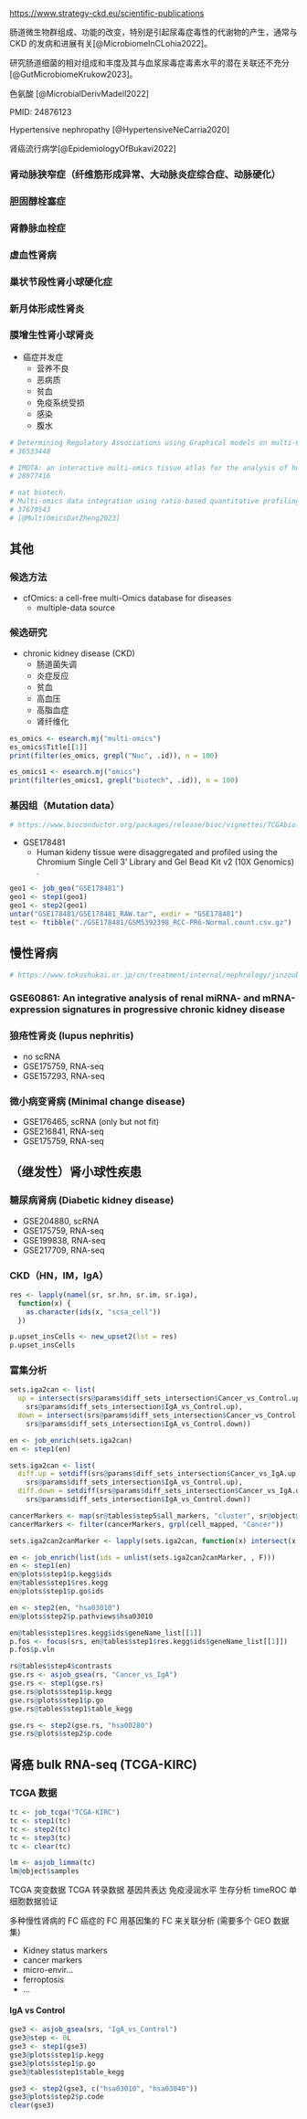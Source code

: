 
<https://www.strategy-ckd.eu/scientific-publications>

肠道微生物群组成、功能的改变，特别是引起尿毒症毒性的代谢物的产生，通常与 CKD 的发病和进展有关[@MicrobiomeInCLohia2022]。

研究肠道细菌的相对组成和丰度及其与血浆尿毒症毒素水平的潜在关联还不充分[@GutMicrobiomeKrukow2023]。

色氨酸 [@MicrobialDerivMadell2022]

PMID: 24876123

Hypertensive nephropathy [@HypertensiveNeCarria2020]


肾癌流行病学[@EpidemiologyOfBukavi2022]




### 肾动脉狭窄症（纤维筋形成异常、大动脉炎症综合症、动脉硬化）
### 胆固醇栓塞症
### 肾静脉血栓症
### 虚血性肾病

### 巢状节段性肾小球硬化症
### 新月体形成性肾炎
### 膜增生性肾小球肾炎

- 癌症并发症
    - 营养不良
    - 恶病质
    - 贫血
    - 免疫系统受损
    - 感染
    - 腹水



```r

# Determining Regulatory Associations using Graphical models on multi-Omic Networks
# 36533448

# IMOTA: an interactive multi-omics tissue atlas for the analysis of human miRNA-target interactions
# 28977416

# nat biotech.
# Multi-omics data integration using ratio-based quantitative profiling with Quartet reference materials
# 37679543
# [@MultiOmicsDatZheng2023]

```

## 其他

### 候选方法

- cfOmics: a cell-free multi-Omics database for diseases
    - multiple-data source

### 候选研究

- chronic kidney disease (CKD)
    - 肠道菌失调
    - 炎症反应
    - 贫血
    - 高血压
    - 高脂血症
    - 肾纤维化

```r
es_omics <- esearch.mj("multi-omics")
es_omics$Title[[1]]
print(filter(es_omics, grepl("Nuc", .id)), n = 100)

```

```r
es_omics1 <- esearch.mj("omics")
print(filter(es_omics1, grepl("biotech", .id)), n = 100)
```

### 基因组（Mutation data）

```r
# https://www.bioconductor.org/packages/release/bioc/vignettes/TCGAbiolinks/inst/doc/mutation.html
```


- GSE178481
    - Human kideny tissue were disaggregated and profiled using the Chromium
      Single Cell 3’ Library and Gel Bead Kit v2 (10X Genomics) .

```r
geo1 <- job_geo("GSE178481")
geo1 <- step1(geo1)
geo1 <- step2(geo1)
untar("GSE178481/GSE178481_RAW.tar", exdir = "GSE178481")
test <- ftibble("./GSE178481/GSM5392398_RCC-PR6-Normal.count.csv.gz")
```

## 慢性肾病

```r
# https://www.tokushukai.or.jp/cn/treatment/internal/nephrology/jinzoubyou_jinfuzen.php
```

### GSE60861: An integrative analysis of renal miRNA- and mRNA-expression signatures in progressive chronic kidney disease



### 狼疮性肾炎 (lupus nephritis)

- no scRNA
- GSE175759, RNA-seq
- GSE157293, RNA-seq


### 微小病变肾病 (Minimal change disease)

- GSE176465, scRNA (only but not fit)
- GSE216841, RNA-seq
- GSE175759, RNA-seq

## （继发性）肾小球性疾患

### 糖尿病肾病 (Diabetic kidney disease)

- GSE204880, scRNA
- GSE175759, RNA-seq
- GSE199838, RNA-seq
- GSE217709, RNA-seq

### CKD（HN，IM，IgA）

```r
res <- lapply(namel(sr, sr.hn, sr.im, sr.iga),
  function(x) {
    as.character(ids(x, "scsa_cell"))
  })

p.upset_insCells <- new_upset2(lst = res)
p.upset_insCells
```

### 富集分析

```r
sets.iga2can <- list(
  up = intersect(srs@params$diff_sets_intersection$Cancer_vs_Control.up,
    srs@params$diff_sets_intersection$IgA_vs_Control.up),
  down = intersect(srs@params$diff_sets_intersection$Cancer_vs_Control.down,
    srs@params$diff_sets_intersection$IgA_vs_Control.down))
```

```r
en <- job_enrich(sets.iga2can)
en <- step1(en)
```

```r

sets.iga2can <- list(
  diff.up = setdiff(srs@params$diff_sets_intersection$Cancer_vs_IgA.up,
    srs@params$diff_sets_intersection$IgA_vs_Control.up),
  diff.down = setdiff(srs@params$diff_sets_intersection$Cancer_vs_IgA.down,
    srs@params$diff_sets_intersection$IgA_vs_Control.down))

cancerMarkers <- map(sr@tables$step5$all_markers, "cluster", sr@object@meta.data, "seurat_clusters", "cell_mapped")
cancerMarkers <- filter(cancerMarkers, grpl(cell_mapped, "Cancer"))

sets.iga2can2canMarker <- lapply(sets.iga2can, function(x) intersect(x, cancerMarkers$gene))
```

```r

en <- job_enrich(list(ids = unlist(sets.iga2can2canMarker, , F)))
en <- step1(en)
en@plots$step1$p.kegg$ids
en@tables$step1$res.kegg
en@plots$step1$p.go$ids

en <- step2(en, "hsa03010")
en@plots$step2$p.pathviews$hsa03010

en@tables$step1$res.kegg$ids$geneName_list[[1]]
p.fos <- focus(srs, en@tables$step1$res.kegg$ids$geneName_list[[1]])
p.fos$p.vln
```

```r
rs@tables$step4$contrasts
gse.rs <- asjob_gsea(rs, "Cancer_vs_IgA")
gse.rs <- step1(gse.rs)
gse.rs@plots$step1$p.kegg
gse.rs@plots$step1$p.go
gse.rs@tables$step1$table_kegg

gse.rs <- step2(gse.rs, "hsa00280")
gse.rs@plots$step2$p.code

```

## 肾癌 bulk RNA-seq (TCGA-KIRC)

### TCGA 数据

```r
tc <- job_tcga("TCGA-KIRC")
tc <- step1(tc)
tc <- step2(tc)
tc <- step3(tc)
tc <- clear(tc)

lm <- asjob_limma(tc)
lm@object$samples
```

TCGA 突变数据
TCGA 转录数据
基因共表达
免疫浸润水平
生存分析
timeROC
单细胞数据验证

多种慢性肾病的 FC
癌症的 FC
用基因集的 FC 来关联分析 (需要多个 GEO 数据集)

- Kidney status markers
- cancer markers
- micro-envir...
- ferroptosis
- ...


#### IgA vs Control

```r
gse3 <- asjob_gsea(srs, "IgA_vs_Control")
gse3@step <- 0L
gse3 <- step1(gse3)
gse3@plots$step1$p.kegg
gse3@plots$step1$p.go
gse3@tables$step1$table_kegg

gse3 <- step2(gse3, c("hsa03010", "hsa03040"))
gse3@plots$step2$p.code
clear(gse3)
```


